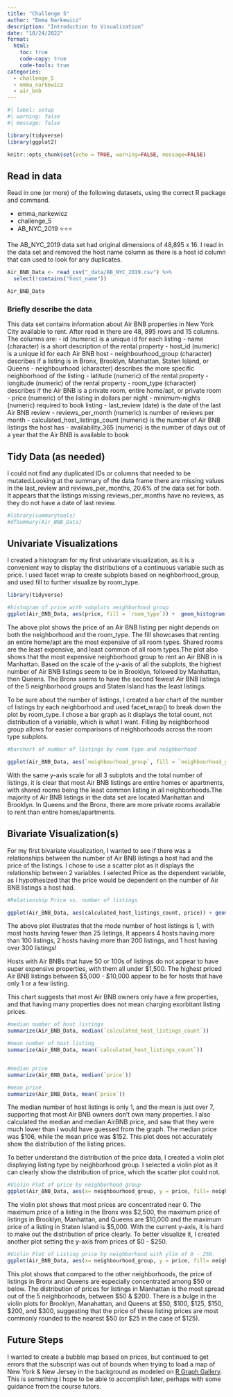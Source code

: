 ```yaml
---
title: "Challenge 5"
author: "Emma Narkewicz"
description: "Introduction to Visualization"
date: "10/24/2022"
format:
  html:
    toc: true
    code-copy: true
    code-tools: true
categories:
  - challenge_5
  - emma_narkewicz
  - air_bnb
---
```


```r
#| label: setup
#| warning: false
#| message: false

library(tidyverse)
library(ggplot2)

knitr::opts_chunk$set(echo = TRUE, warning=FALSE, message=FALSE)
```

::: panel-tabset

## Read in data

Read in one (or more) of the following datasets, using the correct R package and command.

-   emma_narkewicz
-   challenge_5
-   AB_NYC_2019 ⭐⭐⭐


The AB_NYC_2019 data set had original dimensions of 48,895 x 16. I read in the data set and removed the host name column as there is a host id column that can used to look for any duplicates.


```r
Air_BNB_Data <- read_csv("_data/AB_NYC_2019.csv") %>%
  select(!contains("host_name"))

Air_BNB_Data

```

### Briefly describe the data

This data set contains information about Air BNB properties in New York City available to rent. After read in there are 48, 895 rows and 15 columns. The columns are:
- id (numeric) is a unique id for each listing
- name (character) is a short description of the rental property
- host_id (numeric) is a unique id for each Air BNB host
- neighbourhood_group (character) describes if a listing is in Bronx, Brooklyn, Manhattan, Staten Island, or Queens
- neighbourhood (character) describes the more specific neighborhood of the listing
- latitude (numeric) of the rental property 
- longitude (numeric) of the rental property
- room_type (character) describes if the Air BNB is a private room, entire home/apt, or private room
- price (numeric) of the listing in dollars per night
- minimum-nights (numeric) required to book listing
- last_review (date) is the date of the last Air BNB review
- reviews_per_month (numeric) is number of reviews per month
- calculated_host_listings_count (numeric) is the number of Air BNB listings the host has
- availability_365 (numeric) is the number of days out of a year that the Air BNB is available to book


## Tidy Data (as needed)

I could not find any duplicated IDs or columns that needed to be mutated.Looking at the summary of the data frame there are missing values in the last_review and reviews_per_months, 20.6% of the data set for both. It appears that the listings missing reviews_per_months have no reviews, as they do not have a date of last review.

```r
#library(summarytools)
#dfSummary(Air_BNB_Data)

```


## Univariate Visualizations

I created a histogram for my first univariate visualization, as it is a convenient way to display the distributions of a continuous variable such as price. I used facet wrap to create subplots based on neighborhood_group, and used fill to further visualize by room_type.

```r

library(tidyverse)

#histogram of price with subplots neighborhood group
ggplot(Air_BNB_Data, aes(price, fill = `room_type`)) +  geom_histogram(binwidth = 25) + facet_wrap(vars(`neighbourhood_group`), scales = "free") +   labs(title = "Air BNB Price by Neighborhood", x_axis = "Price", y_axis = "Count") +  xlim(0, 1000) 

```
The above plot shows the price of an Air BNB listing per night depends on both the neighborhood and the room_type. The fill showcases that renting an entire home/apt are the most expensive of all room types. Shared rooms are the least expensive, and least common of all room types.The plot also shows that the most expensive neighborhood group to rent an Air BNB in is Manhattan. Based on the scale of the y-axis of all the subplots, the highest number of Air BNB listings seem to be in Brooklyn, followed by Manhattan, then Queens. The Bronx seems to have the second fewest Air BNB listings of the 5 neighborhood groups and Staten Island has the least listings. 


To be sure about the number of listings, I created a bar chart of the number of listings by each neighborhood and used facet_wrap() to break down the plot by room_type. I chose a bar graph as it displays the total count, not distribution of a variable, which is what I want. Filling by neighborhood group allows for easier comparisons of neighborhoods across the room type subplots. 

```r
#barchart of number of listings by room type and neighborhood

ggplot(Air_BNB_Data, aes(`neighbourhood_group`, fill = `neighbourhood_group`)) +  geom_bar() + facet_wrap(vars(`room_type`)) + labs(title = "Air BNB Listings by Room Type and Neighborhood", x  = "Neighborhood", y = "Number of Listings")

```
With the same y-axis scale for all 3 subplots and the total number of listings, it is clear that most Air BNB listings are entire homes or apartments, with shared rooms being the least common listing in all neighborhoods.The majority of Air BNB listings in the data set are located Manhattan and Brooklyn. In Queens and the Bronx, there are more private rooms available to rent than entire homes/apartments.


## Bivariate Visualization(s)

For my first bivariate visualization, I wanted to see if there was a relationships between the number of Air BNB listings a host had and the price of the listings. I chose to use a scatter plot as it displays the relationship between 2 variables. I selected Price as the dependent variable, as I hypothesized that the price would be dependent on the number of Air BNB listings a host had. 


```r
#Relationship Price vs. number of listings

ggplot(Air_BNB_Data, aes(calculated_host_listings_count, price)) + geom_point() + labs(title = "Scatter Plot of Relationship between Number of Host Listings and Listing Price", x  = "Number of Host Listings", y = "Price ($)") 
```

The above plot illustrates that the mode number of host listings is 1, with most hosts having fewer than 25 listings, It appears 4 hosts having more than 100 listings, 2 hosts having more than 200 listings, and 1 host having over 300 listings!

Hosts with Air BNBs that have 50 or 100s of listings do not appear to have super expensive properties, with them all under $1,500. The highest priced Air BNB listings between $5,000 - $10,000 appear to be for hosts that have only 1 or a few listing.

This chart suggests that most Air BNB owners only have a few properties, and that having many properties does not mean charging exorbitant listing prices.


```r

#median number of host listings
summarize(Air_BNB_Data, median(`calculated_host_listings_count`))

#mean number of host listing
summarize(Air_BNB_Data, mean(`calculated_host_listings_count`))


#median price
summarize(Air_BNB_Data, median(`price`))

#mean price
summarize(Air_BNB_Data, mean(`price`))


```

The median number of host listings is only 1, and the mean is just over 7, supporting that most Air BNB owners don't own many properties. I also calculated the median and median AirBNB price, and saw that they were much lower than I would have guessed from the graph. The median price was $106, while the mean price was $152. This plot does not accurately show the distribution of the  listing prices.

To better understand the distribution of the price data, I created a violin plot displaying listing type by neighborhood group. I selected a violin plot as it can clearly show the distribution of price, which the scatter plot could not. 
```r

#Violin Plot of price by neighborhood group
ggplot(Air_BNB_Data, aes(x= neighbourhood_group, y = price, fill= neighbourhood_group)) +  geom_violin() + labs(title = "Violin Plot of NYC Air BNB Listing Price by Neighborhood", x  = "Neighborhood", y = "Price ($)")

```

The violin plot shows that most prices are concentrated near 0. The maximum price of a listing in the Bronx was $2,500, the maximum price of listings in Brooklyn, Manhattan, and Queens are $10,000 and the maximum price of a listing in Staten Island is $5,000. With the current y-axis, it is hard to make out the distribution of price clearly. To better visualize it, I created another plot setting the y-axis from prices of $0 - $250.


```r

#Violin Plot of Listing price by neighborhood with ylim of 0 - 250.
ggplot(Air_BNB_Data, aes(x= neighbourhood_group, y = price, fill= neighbourhood_group)) +  geom_violin() + labs(title = "Violin Plot of NYC Air BNB Listing Price by Neighborhood $0-$250", x  = "Neighborhood", y = "Price ($)")+ ylim(0, 250)

```

This plot shows that compared to the other neighborhoods, the price of listings in Bronx and Queens are especially concentrated among $50 or below. The distribution of prices for listings in Manhattan is the most spread out of the 5 neighborhoods, between $50 & $200. There is a bulge in the violin plots for Brooklyn, Manahattan, and Queens at $50, $100, $125, $150, $200, and $300, suggesting that the price of these listing prices are most commonly rounded to the nearest $50 (or $25 in the case of $125).


## Future Steps

I wanted to create a bubble map based on prices, but continued to get errors that the subscript was out of bounds when trying to load a map of New York & New Jersey in the background as modeled on [R Graph Gallery](https://r-graph-gallery.com/). This is something I hope to be able to accomplish later, perhaps with some guidance from the course tutors.

:::


